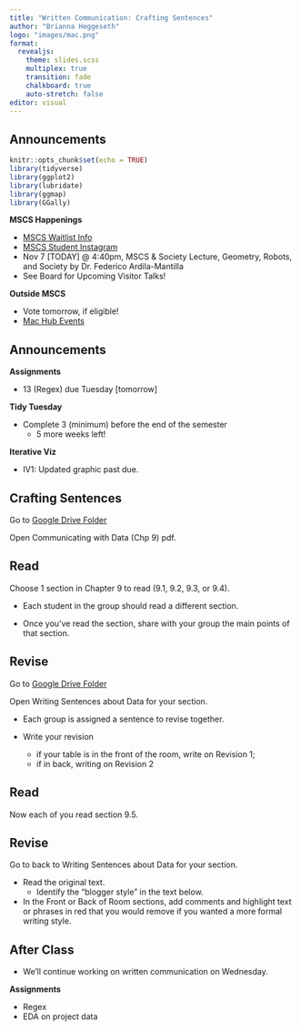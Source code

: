 ```yaml
---
title: "Written Communication: Crafting Sentences"
author: "Brianna Heggeseth"
logo: "images/mac.png"
format: 
  revealjs:
    theme: slides.scss
    multiplex: true
    transition: fade
    chalkboard: true
    auto-stretch: false
editor: visual
---
```


## Announcements {.unnumbered .smaller}

```r
knitr::opts_chunk$set(echo = TRUE)
library(tidyverse)
library(ggplot2)
library(lubridate)
library(ggmap)
library(GGally)
```

**MSCS Happenings**

-   [MSCS Waitlist Info](https://www.macalester.edu/mscs/mscs-course-waitlists/)
-   [MSCS Student Instagram](https://www.instagram.com/macalestermscs/)
-   Nov 7 [TODAY] \@ 4:40pm, MSCS & Society Lecture, Geometry, Robots, and Society by Dr. Federico Ardila-Mantilla
-   See Board for Upcoming Visitor Talks!

**Outside MSCS**

-   Vote tomorrow, if eligible!
-   [Mac Hub Events](https://docs.google.com/document/d/1kL-gNrtLwAcdaF5Vot4IW25Js2UvEIzRzFsHuRGrdqc/edit)

## Announcements {.unnumbered .smaller}

**Assignments**

-   13 (Regex) due Tuesday [tomorrow]

**Tidy Tuesday**

-   Complete 3 (minimum) before the end of the semester
    -   5 more weeks left!

**Iterative Viz**

-   IV1: Updated graphic past due.

## Crafting Sentences

Go to [Google Drive Folder](https://drive.google.com/drive/folders/1lIP4_Yjit19H7x2nX8j81IFQgTQQWCvL)

Open Communicating with Data (Chp 9) pdf.


## Read

Choose 1 section in Chapter 9 to read (9.1, 9.2, 9.3, or 9.4). 

- Each student in the group should read a different section.

- Once you've read the section, share with your group the main points of that section. 

## Revise

Go to [Google Drive Folder](https://drive.google.com/drive/folders/1lIP4_Yjit19H7x2nX8j81IFQgTQQWCvL)

Open Writing Sentences about Data for your section.

- Each group is assigned a sentence to revise together.

- Write your revision 
  - if your table is in the front of the room, write on Revision 1; 
  - if in back, writing on Revision 2


## Read

Now each of you read section 9.5.

## Revise

Go to back to Writing Sentences about Data for your section.

- Read the original text. 
  - Identify the "blogger style" in the text below.

- In the Front or Back of Room sections, add comments and highlight text or phrases in red that you would remove if you wanted a more formal writing style.

## After Class {.unnumbered}

-   We'll continue working on written communication on Wednesday.

**Assignments**

-   Regex
-   EDA on project data
